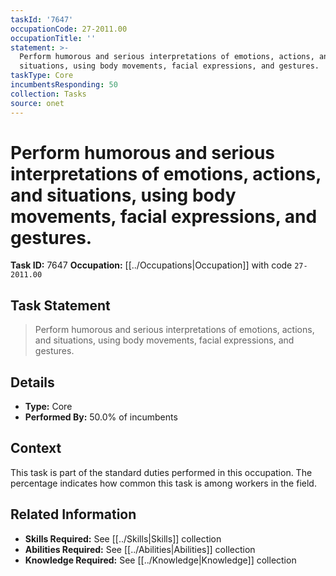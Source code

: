 ```yaml
---
taskId: '7647'
occupationCode: 27-2011.00
occupationTitle: ''
statement: >-
  Perform humorous and serious interpretations of emotions, actions, and
  situations, using body movements, facial expressions, and gestures.
taskType: Core
incumbentsResponding: 50
collection: Tasks
source: onet
---
```

# Perform humorous and serious interpretations of emotions, actions, and situations, using body movements, facial expressions, and gestures.

**Task ID:** 7647
**Occupation:** [[../Occupations|Occupation]] with code `27-2011.00`

## Task Statement

> Perform humorous and serious interpretations of emotions, actions, and situations, using body movements, facial expressions, and gestures.

## Details

- **Type:** Core
- **Performed By:** 50.0% of incumbents

## Context

This task is part of the standard duties performed in this occupation. The percentage indicates how common this task is among workers in the field.

## Related Information

- **Skills Required:** See [[../Skills|Skills]] collection
- **Abilities Required:** See [[../Abilities|Abilities]] collection
- **Knowledge Required:** See [[../Knowledge|Knowledge]] collection
